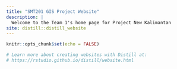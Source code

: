 ```yaml
---
title: "SMT201 GIS Project Website"
description: |
  Welcome to the Team 1's home page for Project New Kalimantan
site: distill::distill_website
---
```


```r
knitr::opts_chunk$set(echo = FALSE)

# Learn more about creating websites with Distill at:
# https://rstudio.github.io/distill/website.html

```
